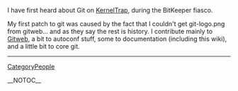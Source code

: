 I have first heard about Git on [http://kerneltrap.org/ KernelTrap], during the BitKeeper fiasco.

My first patch to git was caused by the fact that I couldn't get git-logo.png from gitweb... and as they say the rest is history.  I contribute mainly to [[Gitweb]], a bit to autoconf stuff, some to documentation (including this wiki), and a little bit to core git.

----
[[CategoryPeople]]

__NOTOC__